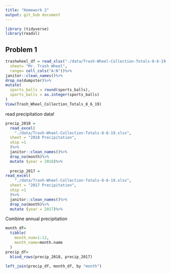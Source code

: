 ```yaml
---
title: "Homework 2"
output: git_hub document
---
```


```r
library (tidyverse)
library(readxl)
```

##  Problem 1

```r
trashwheel_df = read_xlsx("./data/Trash-Wheel-Collection-Totals-8-6-19.xlsx",
  sheet= "Mr. Trash Wheel",
  range= cell_cols("A:N"))%>%
janitor::clean_names()%>%
drop_na(dumpster)%>%
mutate(
  sports_balls = round(sports_balls),
  sports_balls = as.integer(sports_balls)
)
View(Trash_Wheel_Collection_Totals_8_6_19)
```

read precipitation data!

```r
precip_2018 =
  read_excel(
    "./data/Trash-Wheel-Collection-Totals-8-6-19.xlsx",
  sheet = "2018 Precipitation",
  skip =1 
  )%>%
  janitor::clean_names()%>%
  drop_na(month)%>%
  mutate (year = 2018)%>%
  
  precip_2017 =
read_excel(
    "./data/Trash-Wheel-Collection-Totals-8-6-19.xlsx",
  sheet = "2017 Precipitation",
  skip =1 
  )%>%
  janitor::clean_names()%>%
  drop_na(month)%>%
  mutate (year = 2017)%>%
```

Combine annual precipitation

```r
month_df=
  tibble(
    month_num=1:12,
    month_name=month.name
  )
precip_df=
  blind_rows(precip_2018, precip_2017)

left_join(precip_df, month_df, by "month")
```
 
 